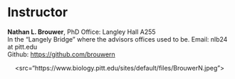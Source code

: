# Instructor {#nlb}

**Nathan L. Brouwer**, PhD 
Office: Langley Hall A255  
In the "Langely Bridge" where the advisors offices used to be.
Email: nlb24 at pitt.edu   
Github: [https://github.com/brouwern](https://github.com/brouwern)  


<center><src="https://www.biology.pitt.edu/sites/default/files/BrouwerN.jpeg"></center>



  